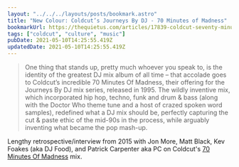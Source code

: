 ```yaml
---
layout: "../../../layouts/posts/bookmark.astro"
title: "New Colour: Coldcut’s Journeys By DJ - 70 Minutes of Madness"
bookmarkUrl: https://thequietus.com/articles/17839-coldcut-seventy-minutes-of-madness-journeys-by-dj
tags: ["coldcut", "culture", "music"]
pubDate: 2021-05-10T14:25:55.419Z
updatedDate: 2021-05-10T14:25:55.419Z
---
```


> One thing that stands up, pretty much whoever you speak to, is the identity of the greatest DJ mix album of all time – that accolade goes to Coldcut’s incredible 70 Minutes Of Madness, their offering for the Journeys By DJ mix series, released in 1995. The wildly inventive mix, which incorporated hip hop, techno, funk and drum & bass (along with the Doctor Who theme tune and a host of crazed spoken word samples), redefined what a DJ mix should be, perfectly capturing the cut & paste ethic of the mid-90s in the process, while arguably inventing what became the pop mash-up.

Lengthy retrospective/interview from 2015 with Jon More, Matt Black, Kev Foakes (aka DJ Food), and Patrick Carpenter aka PC on Coldcut's [70 Minutes Of Madness](https://www.youtube.com/watch?v=dcOoVcT98LY) mix.

